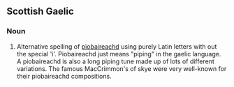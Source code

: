 ==Scottish Gaelic==

===Noun===
{{infl|gd|noun}}

# Alternative spelling of [[pìobaireachd]] using purely Latin letters with out the special 'ì'. Piobaireachd just means "piping" in the gaelic language. A piobaireachd is also a long piping tune made up of lots of different variations. The famous MacCrimmon's of skye were very well-known for their piobaireachd compositions.